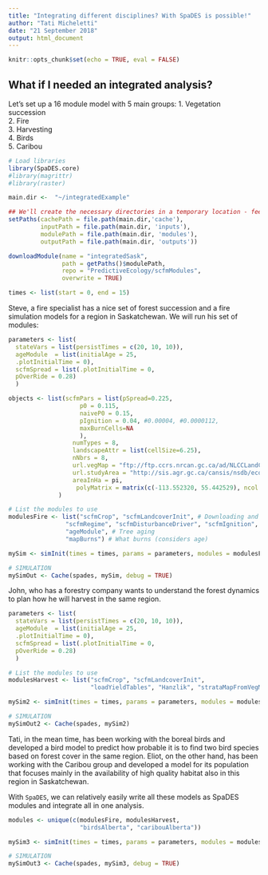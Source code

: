 ```yaml
---
title: "Integrating different disciplines? With SpaDES is possible!"
author: "Tati Micheletti"
date: "21 September 2018"
output: html_document
---
```


```r
knitr::opts_chunk$set(echo = TRUE, eval = FALSE)
```

## What if I needed an integrated analysis?

Let's set up a 16 module model with 5 main groups: 
1. Vegetation succession  
2. Fire  
3. Harvesting  
4. Birds  
5. Caribou  

```r
# Load libraries  
library(SpaDES.core)
#library(magrittr)
#library(raster)

main.dir <-  "~/integratedExample"

## We'll create the necessary directories in a temporary location - feel free to change this if you wish to.
setPaths(cachePath = file.path(main.dir,'cache'),
         inputPath = file.path(main.dir, 'inputs'),
         modulePath = file.path(main.dir, 'modules'),
         outputPath = file.path(main.dir, 'outputs'))

downloadModule(name = "integratedSask",
               path = getPaths()$modulePath, 
               repo = "PredictiveEcology/scfmModules",
               overwrite = TRUE)

times <- list(start = 0, end = 15)

```


Steve, a fire specialist has a nice set of forest succession and a fire simulation models for a region in Saskatchewan. We will run his set of modules:

```r
parameters <- list(
  stateVars = list(persistTimes = c(20, 10, 10)),
  ageModule  = list(initialAge = 25,
  .plotInitialTime = 0),
  scfmSpread = list(.plotInitialTime = 0,
  pOverRide = 0.28)
  )

objects <- list(scfmPars = list(pSpread=0.225,
                    p0 = 0.115,
                    naiveP0 = 0.15, 
                    pIgnition = 0.04, #0.00004, #0.0000112,
                    maxBurnCells=NA
                    ),
                  numTypes = 8,
                  landscapeAttr = list(cellSize=6.25),
                  nNbrs = 8,
                  url.vegMap = "ftp://ftp.ccrs.nrcan.gc.ca/ad/NLCCLandCover/LandcoverCanada2005_250m/LandCoverOfCanada2005_V1_4.zip",
                  url.studyArea = "http://sis.agr.gc.ca/cansis/nsdb/ecostrat/district/ecodistrict_shp.zip",
                  areaInHa = pi,
                   polyMatrix = matrix(c(-113.552320, 55.442529), ncol = 2), areaSize = 50000
              )

# List the modules to use
modulesFire <- list("scfmCrop", "scfmLandcoverInit", # Downloading and cropping rasters 
                "scfmRegime", "scfmDisturbanceDriver", "scfmIgnition", "scfmEscape", "scfmSpread", # Fire module 
                "ageModule", # Tree aging 
                "mapBurns") # What burns (considers age)

mySim <- simInit(times = times, params = parameters, modules = modulesFire, objects = objects, paths = getPaths(), loadOrder = unlist(modulesFire))

# SIMULATION
mySimOut <- Cache(spades, mySim, debug = TRUE)
```

John, who has a forestry company wants to understand the forest dynamics to plan how he will harvest in the same region.

```r
parameters <- list(
  stateVars = list(persistTimes = c(20, 10, 10)),
  ageModule  = list(initialAge = 25,
  .plotInitialTime = 0),
  scfmSpread = list(.plotInitialTime = 0,
  pOverRide = 0.28)
  )

# List the modules to use
modulesHarvest <- list("scfmCrop", "scfmLandcoverInit", 
                       "loadYieldTables", "Hanzlik", "strataMapFromVegMap", "scfmHarvest", "stateVars") 

mySim2 <- simInit(times = times, params = parameters, modules = modulesHarvest, objects = objects, paths = getPaths(), loadOrder = unlist(modulesHarvest))

# SIMULATION
mySimOut2 <- Cache(spades, mySim2)
```

Tati, in the mean time, has been working with the boreal birds and developed a bird model to predict how probable it is to find two bird species based on forest cover in the same region. Eliot, on the other hand, has been working with the Caribou group and developed a model for its population that focuses mainly in the availability of high quality habitat also in this region in Saskatchewan.

With `SpaDES`, we can relatively easily write all these models as SpaDES modules and integrate all in one analysis.

```r
modules <- unique(c(modulesFire, modulesHarvest, 
                    "birdsAlberta", "caribouAlberta"))

mySim3 <- simInit(times = times, params = parameters, modules = modulesHarvest, objects = objects, paths = getPaths(), loadOrder = unlist(modulesHarvest))

# SIMULATION
mySimOut3 <- Cache(spades, mySim3, debug = TRUE)
```


